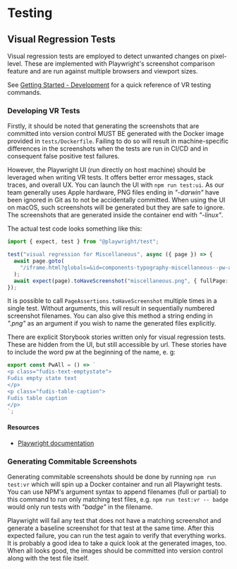 
<Meta title="Documentation/Development/Practises/Testing" />

# Testing

## Visual Regression Tests

Visual regression tests are employed to detect unwanted changes on pixel-level. These are implemented with Playwright's screenshot comparison feature and are run against multiple browsers and viewport sizes.

See [Getting Started - Development](/docs/documentation-development-getting-started--docs#development) for a quick reference of VR testing commands.

### Developing VR Tests

Firstly, it should be noted that generating the screenshots that are committed into version control MUST BE generated with the Docker image provided in `tests/Dockerfile`. Failing to do so will result in machine-specific differences in the screenshots when the tests are run in CI/CD and in consequent false positive test failures.

However, the Playwright UI (run directly on host machine) should be leveraged when writing VR tests. It offers better error messages, stack traces, and overall UX. You can launch the UI with `npm run test:ui`. As our team generally uses Apple hardware, PNG files ending in _"-darwin"_ have been ignored in Git as to not be accidentally committed. When using the UI on macOS, such screenshots will be generated but they are safe to ignore. The screenshots that are generated inside the container end with _"-linux"_.

The actual test code looks something like this:

```typescript
import { expect, test } from "@playwright/test";

test("visual regression for Miscellaneous", async ({ page }) => {
  await page.goto(
    "/iframe.html?globals=&id=components-typography-miscellaneous--pw-all&viewMode=story",
  );
  await expect(page).toHaveScreenshot("miscellaneous.png", { fullPage: true });
});
```

It is possible to call `PageAssertions.toHaveScreenshot` multiple times in a single test. Without arguments, this will result in sequentially numbered screenshot filenames. You can also give this method a string ending in _".png"_ as an argument if you wish to name the generated files explicitly.

There are explicit Storybook stories written only for visual regression tests. These are hidden from the UI, but still accessible by url. These stories have to include the word pw at the beginning of the name, e. g:

```typescript
export const PwAll = () => `
<p class="fudis-text-emptystate">
Fudis empty state text
</p>
<p class="fudis-table-caption">
Fudis table caption
</p>
`;
```

#### Resources

- [Playwright documentation](https://playwright.dev/docs)

### Generating Commitable Screenshots

Generating commitable screenshots should be done by running `npm run test:vr` which will spin up a Docker container and run all Playwright tests. You can use NPM's argument syntax to append filenames (full or partial) to this command to run only matching test files, e.g. `npm run test:vr -- badge` would only run tests with _"badge"_ in the filename.

Playwright will fail any test that does not have a matching screenshot and generate a baseline screenshot for that test at the same time. After this expected failure, you can run the test again to verify that everything works. It is probably a good idea to take a quick look at the generated images, too. When all looks good, the images should be committed into version control along with the test file itself.
